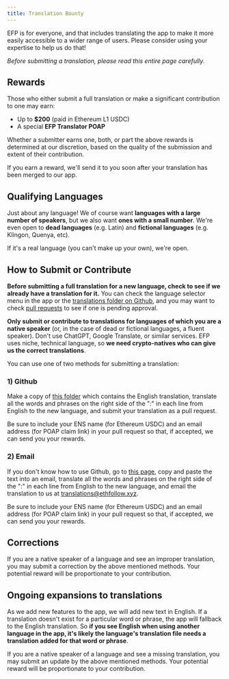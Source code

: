 ```yaml
---
title: Translation Bounty
---
```


EFP is for everyone, and that includes translating the app to make it more easily accessible to a wider range of users. Please consider using your expertise to help us do that!

*Before submitting a translation, please read this entire page carefully.*

## Rewards

Those who either submit a full translation or make a significant contribution to one may earn:
- Up to **$200** (paid in Ethereum L1 USDC)
- A special **EFP Translator POAP**

Whether a submitter earns one, both, or part the above rewards is determined at our discretion, based on the quality of the submission and extent of their contribution.

If you earn a reward, we'll send it to you soon after your translation has been merged to our app.

## Qualifying Languages

Just about any language! We of course want **languages with a large number of speakers**, but we also want **ones with a small number**. We're even open to **dead languages** (e.g. Latin) and **fictional languages** (e.g. Klingon, Quenya, etc).

If it's a real language (you can't make up your own), we're open.

## How to Submit or Contribute

**Before submitting a full translation for a new language, check to see if we already have a translation for it.** You can check the language selector menu in the app or the [translations folder on Github](https://github.com/ethereumfollowprotocol/app/tree/main/public/locales), and you may want to check [pull requests](https://github.com/ethereumfollowprotocol/app/pulls) to see if one is pending approval.

**Only submit or contribute to translations for languages of which you are a native speaker** (or, in the case of dead or fictional languages, a fluent speaker). Don't use ChatGPT, Google Translate, or similar services. EFP uses niche, technical language, so **we need crypto-natives who can give us the correct translations**.

You can use one of two methods for submitting a translation:

### 1) Github

Make a copy of [this folder](https://github.com/ethereumfollowprotocol/app/tree/main/public/locales/en) which contains the English translation, translate all the words and phrases on the right side of the ":" in each line from English to the new language, and submit your translation as a pull request.

Be sure to include your ENS name (for Ethereum USDC) and an email address (for POAP claim link) in your pull request so that, if accepted, we can send you your rewards.

### 2) Email

If you don't know how to use Github, go to [this page](https://github.com/ethereumfollowprotocol/app/blob/main/public/locales/en/translations.json), copy and paste the text into an email, translate all the words and phrases on the right side of the ":" in each line from English to the new language, and email the translation to us at [translations@ethfollow.xyz](mailto:translations@ethfollow.xyz).

Be sure to include your ENS name (for Ethereum USDC) and an email address (for POAP claim link) in your pull request so that, if accepted, we can send you your rewards.

## Corrections

If you are a native speaker of a language and see an improper translation, you may submit a correction by the above mentioned methods. Your potential reward will be proportionate to your contribution.

## Ongoing expansions to translations

As we add new features to the app, we will add new text in English. If a translation doesn't exist for a particular word or phrase, the app will fallback to the English translation. So **if you see English when using another language in the app, it's likely the language's translation file needs a translation added for that word or phrase**.

If you are a native speaker of a language and see a missing translation, you may submit an update by the above mentioned methods. Your potential reward will be proportionate to your contribution.
